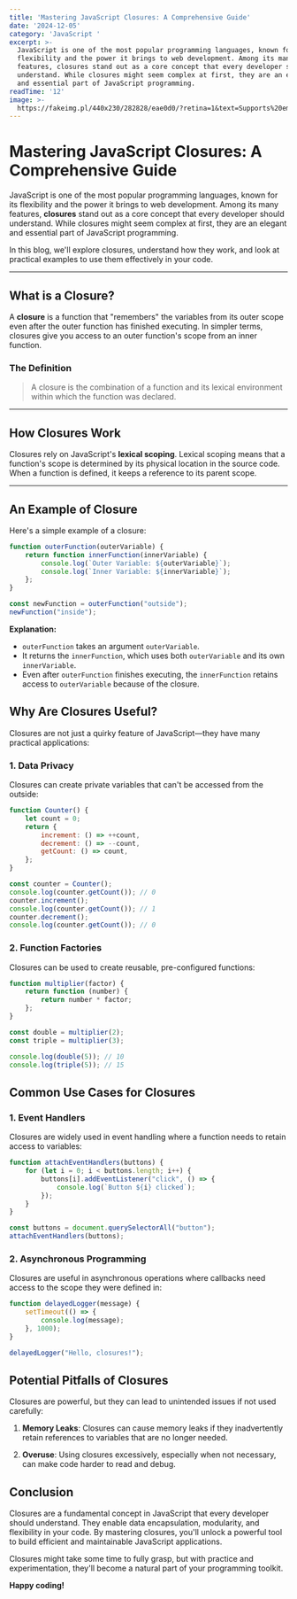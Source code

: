 ```yaml
---
title: 'Mastering JavaScript Closures: A Comprehensive Guide'
date: '2024-12-05'
category: 'JavaScript '
excerpt: >-
  JavaScript is one of the most popular programming languages, known for its
  flexibility and the power it brings to web development. Among its many
  features, closures stand out as a core concept that every developer should
  understand. While closures might seem complex at first, they are an elegant
  and essential part of JavaScript programming.
readTime: '12'
image: >-
  https://fakeimg.pl/440x230/282828/eae0d0/?retina=1&text=Supports%20emojis!%20%F0%9F%98%8B
---
```

# Mastering JavaScript Closures: A Comprehensive Guide

JavaScript is one of the most popular programming languages, known for its flexibility and the power it brings to web development. Among its many features, **closures** stand out as a core concept that every developer should understand. While closures might seem complex at first, they are an elegant and essential part of JavaScript programming.

In this blog, we'll explore closures, understand how they work, and look at practical examples to use them effectively in your code.

---

## What is a Closure?

A **closure** is a function that "remembers" the variables from its outer scope even after the outer function has finished executing. In simpler terms, closures give you access to an outer function's scope from an inner function.

### The Definition

> A closure is the combination of a function and its lexical environment within which the function was declared.

---

## How Closures Work

Closures rely on JavaScript's **lexical scoping**. Lexical scoping means that a function's scope is determined by its physical location in the source code. When a function is defined, it keeps a reference to its parent scope.

---

## An Example of Closure

Here's a simple example of a closure:

```javascript
function outerFunction(outerVariable) {
    return function innerFunction(innerVariable) {
        console.log(`Outer Variable: ${outerVariable}`);
        console.log(`Inner Variable: ${innerVariable}`);
    };
}

const newFunction = outerFunction("outside");
newFunction("inside");
```

**Explanation:**
- `outerFunction` takes an argument `outerVariable`.
- It returns the `innerFunction`, which uses both `outerVariable` and its own `innerVariable`.
- Even after `outerFunction` finishes executing, the `innerFunction` retains access to `outerVariable` because of the closure.

## Why Are Closures Useful?

Closures are not just a quirky feature of JavaScript—they have many practical applications:

### 1. Data Privacy

Closures can create private variables that can't be accessed from the outside:

```javascript
function Counter() {
    let count = 0;
    return {
        increment: () => ++count,
        decrement: () => --count,
        getCount: () => count,
    };
}

const counter = Counter();
console.log(counter.getCount()); // 0
counter.increment();
console.log(counter.getCount()); // 1
counter.decrement();
console.log(counter.getCount()); // 0
```

### 2. Function Factories

Closures can be used to create reusable, pre-configured functions:

```javascript
function multiplier(factor) {
    return function (number) {
        return number * factor;
    };
}

const double = multiplier(2);
const triple = multiplier(3);

console.log(double(5)); // 10
console.log(triple(5)); // 15
```

## Common Use Cases for Closures

### 1. Event Handlers

Closures are widely used in event handling where a function needs to retain access to variables:

```javascript
function attachEventHandlers(buttons) {
    for (let i = 0; i < buttons.length; i++) {
        buttons[i].addEventListener("click", () => {
            console.log(`Button ${i} clicked`);
        });
    }
}

const buttons = document.querySelectorAll("button");
attachEventHandlers(buttons);
```

### 2. Asynchronous Programming

Closures are useful in asynchronous operations where callbacks need access to the scope they were defined in:

```javascript
function delayedLogger(message) {
    setTimeout(() => {
        console.log(message);
    }, 1000);
}

delayedLogger("Hello, closures!");
```

## Potential Pitfalls of Closures

Closures are powerful, but they can lead to unintended issues if not used carefully:

1. **Memory Leaks**: Closures can cause memory leaks if they inadvertently retain references to variables that are no longer needed.

2. **Overuse**: Using closures excessively, especially when not necessary, can make code harder to read and debug.

## Conclusion

Closures are a fundamental concept in JavaScript that every developer should understand. They enable data encapsulation, modularity, and flexibility in your code. By mastering closures, you'll unlock a powerful tool to build efficient and maintainable JavaScript applications.

Closures might take some time to fully grasp, but with practice and experimentation, they'll become a natural part of your programming toolkit.

**Happy coding!**
